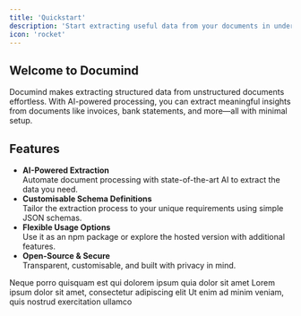 ```yaml
---
title: 'Quickstart'
description: 'Start extracting useful data from your documents in under 5 minutes'
icon: 'rocket'
---
```


## Welcome to Documind

Documind makes extracting structured data from unstructured documents effortless. With AI-powered processing, you can extract meaningful insights from documents like invoices, bank statements, and more—all with minimal setup.

## Features

  - **AI-Powered Extraction**  
    Automate document processing with state-of-the-art AI to extract the data you need.
  - **Customisable Schema Definitions**  
    Tailor the extraction process to your unique requirements using simple JSON schemas.
  - **Flexible Usage Options**  
    Use it as an npm package or explore the hosted version with additional features.
  - **Open-Source & Secure**  
    Transparent, customisable, and built with privacy in mind.

<CardGroup cols={3}>
  <Card title="Install documind" icon="square-1" href="/guides/installation">
    Neque porro quisquam est qui dolorem ipsum quia dolor sit amet
  </Card>
  <Card title="Define a schema" icon="square-2" href="/guides/schema-definition">
    Lorem ipsum dolor sit amet, consectetur adipiscing elit
  </Card>
  <Card title="Run your first extraction " icon="square-3" href="/guides/extraction">
    Ut enim ad minim veniam, quis nostrud exercitation ullamco
  </Card>
</CardGroup>


